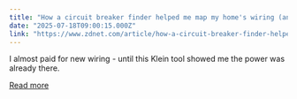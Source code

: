 ```yaml
---
title: "How a circuit breaker finder helped me map my home's wiring (and why that matters)"
date: "2025-07-18T09:00:15.000Z"
link: "https://www.zdnet.com/article/how-a-circuit-breaker-finder-helped-me-map-my-homes-wiring-and-why-that-matters/"
---
```


I almost paid for new wiring - until this Klein tool showed me the power was already there.

[Read more](https://www.zdnet.com/article/how-a-circuit-breaker-finder-helped-me-map-my-homes-wiring-and-why-that-matters/)
